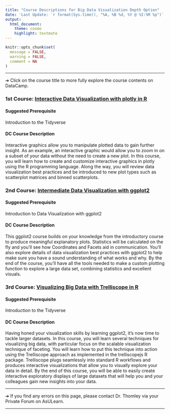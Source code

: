 ```yaml
---
title: "Course Descriptions for Big Data Visualization Depth Option"
date: 'Last Update: `r format(Sys.time(), "%A, %B %d, %Y @ %I:%M %p")`'
output: 
  html_document: 
    theme: cosmo
    highlight: textmate
---
```


```r
knitr::opts_chunk$set(
  message = FALSE,
  warning = FALSE,
  comment = NA
)
```

<hr>

&#10132; Click on the course title to more fully explore the course contents on DataCamp.

### **1st Course: [Interactive Data Visualization with plotly in R](https://app.datacamp.com/learn/courses/interactive-data-visualization-with-plotly-in-r)**

#### **Suggested Prerequisite**

Introduction to the Tidyverse

#### **DC Course Description**

Interactive graphics allow you to manipulate plotted data to gain further insight. As an example, an interactive graphic would allow you to zoom in on a subset of your data without the need to create a new plot. In this course, you will learn how to create and customize interactive graphics in plotly using the R programming language. Along the way, you will review data visualization best practices and be introduced to new plot types such as scatterplot matrices and binned scatterplots.

### **2nd Course: [Intermediate Data Visualization with ggplot2](https://learn.datacamp.com/courses/intermediate-data-visualization-with-ggplot2)**

#### **Suggested Prerequisite**

Introduction to Data Visualization with ggplot2

#### **DC Course Description**

This ggplot2 course builds on your knowledge from the introductory course to produce meaningful explanatory plots. Statistics will be calculated on the fly and you’ll see how Coordinates and Facets aid in communication. You’ll also explore details of data visualization best practices with ggplot2 to help make sure you have a sound understanding of what works and why. By the end of the course, you’ll have all the tools needed to make a custom plotting function to explore a large data set, combining statistics and excellent visuals.

### **3rd Course: [Visualizing Big Data with Trelliscope in R](https://app.datacamp.com/learn/courses/visualizing-big-data-with-trelliscope-in-r)**

#### **Suggested Prerequisite**

Introduction to the Tidyverse

#### **DC Course Description**

Having honed your visualization skills by learning ggplot2, it's now time to tackle larger datasets. In this course, you will learn several techniques for visualizing big data, with particular focus on the scalable visualization technique of faceting. You will learn how to put this technique into action using the Trelliscope approach as implemented in the trelliscopejs R package. Trelliscope plugs seamlessly into standard R workflows and produces interactive visualizations that allow you to visually explore your data in detail. By the end of this course, you will be able to easily create interactive exploratory displays of large datasets that will help you and your colleagues gain new insights into your data.

<hr>

&#10132; If you find any errors on this page, please contact Dr. Thomley via your Private Forum on AsULearn.

<hr>
